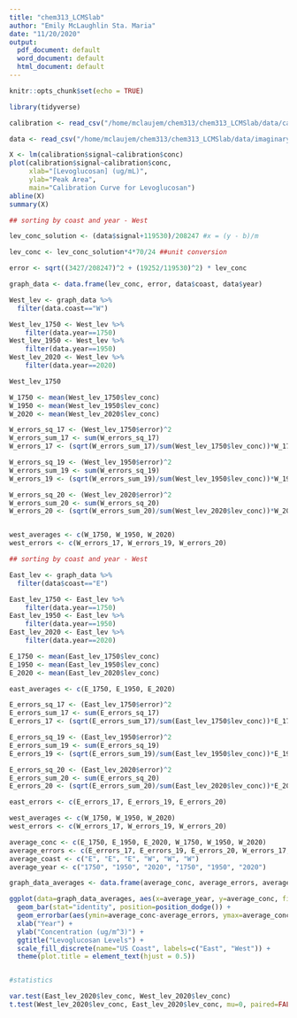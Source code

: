 ```yaml
---
title: "chem313_LCMSlab"
author: "Emily McLaughlin Sta. Maria"
date: "11/20/2020"
output:
  pdf_document: default
  word_document: default
  html_document: default
---
```


```r
knitr::opts_chunk$set(echo = TRUE)

library(tidyverse)

calibration <- read_csv("/home/mclaujem/chem313/chem313_LCMSlab/data/calibration.csv")

data <- read_csv("/home/mclaujem/chem313/chem313_LCMSlab/data/imaginarydata.csv")


```

```r
X <- lm(calibration$signal~calibration$conc)
plot(calibration$signal~calibration$conc,
     xlab="[Levoglucosan] (ug/mL)",
     ylab="Peak Area",
     main="Calibration Curve for Levoglucosan")
abline(X)
summary(X)

```
```r

## sorting by coast and year - West

lev_conc_solution <- (data$signal+119530)/208247 #x = (y - b)/m

lev_conc <- lev_conc_solution*4*70/24 ##unit conversion 

error <- sqrt((3427/208247)^2 + (19252/119530)^2) * lev_conc

graph_data <- data.frame(lev_conc, error, data$coast, data$year)

West_lev <- graph_data %>%
  filter(data.coast=="W") 

West_lev_1750 <- West_lev %>% 
    filter(data.year==1750)
West_lev_1950 <- West_lev %>% 
    filter(data.year==1950)
West_lev_2020 <- West_lev %>% 
    filter(data.year==2020)

West_lev_1750

W_1750 <- mean(West_lev_1750$lev_conc)
W_1950 <- mean(West_lev_1950$lev_conc)
W_2020 <- mean(West_lev_2020$lev_conc)

W_errors_sq_17 <- (West_lev_1750$error)^2
W_errors_sum_17 <- sum(W_errors_sq_17)
W_errors_17 <- (sqrt(W_errors_sum_17)/sum(West_lev_1750$lev_conc))*W_1750

W_errors_sq_19 <- (West_lev_1950$error)^2
W_errors_sum_19 <- sum(W_errors_sq_19)
W_errors_19 <- (sqrt(W_errors_sum_19)/sum(West_lev_1950$lev_conc))*W_1950

W_errors_sq_20 <- (West_lev_2020$error)^2
W_errors_sum_20 <- sum(W_errors_sq_20)
W_errors_20 <- (sqrt(W_errors_sum_20)/sum(West_lev_2020$lev_conc))*W_2020


west_averages <- c(W_1750, W_1950, W_2020)
west_errors <- c(W_errors_17, W_errors_19, W_errors_20)

```


```r
## sorting by coast and year - West

East_lev <- graph_data %>%
  filter(data$coast=="E") 

East_lev_1750 <- East_lev %>% 
    filter(data.year==1750)
East_lev_1950 <- East_lev %>% 
    filter(data.year==1950)
East_lev_2020 <- East_lev %>% 
    filter(data.year==2020)

E_1750 <- mean(East_lev_1750$lev_conc)
E_1950 <- mean(East_lev_1950$lev_conc)
E_2020 <- mean(East_lev_2020$lev_conc)

east_averages <- c(E_1750, E_1950, E_2020)

E_errors_sq_17 <- (East_lev_1750$error)^2
E_errors_sum_17 <- sum(E_errors_sq_17)
E_errors_17 <- (sqrt(E_errors_sum_17)/sum(East_lev_1750$lev_conc))*E_1750

E_errors_sq_19 <- (East_lev_1950$error)^2
E_errors_sum_19 <- sum(E_errors_sq_19)
E_errors_19 <- (sqrt(E_errors_sum_19)/sum(East_lev_1950$lev_conc))*E_1950

E_errors_sq_20 <- (East_lev_2020$error)^2
E_errors_sum_20 <- sum(E_errors_sq_20)
E_errors_20 <- (sqrt(E_errors_sum_20)/sum(East_lev_2020$lev_conc))*E_2020

east_errors <- c(E_errors_17, E_errors_19, E_errors_20)

west_averages <- c(W_1750, W_1950, W_2020)
west_errors <- c(W_errors_17, W_errors_19, W_errors_20)


```


```r

average_conc <- c(E_1750, E_1950, E_2020, W_1750, W_1950, W_2020)
average_errors <- c(E_errors_17, E_errors_19, E_errors_20, W_errors_17, W_errors_19, W_errors_20)
average_coast <- c("E", "E", "E", "W", "W", "W")
average_year <- c("1750", "1950", "2020", "1750", "1950", "2020")

graph_data_averages <- data.frame(average_conc, average_errors, average_coast, average_year)

ggplot(data=graph_data_averages, aes(x=average_year, y=average_conc, fill=average_coast)) +
  geom_bar(stat="identity", position=position_dodge()) +
  geom_errorbar(aes(ymin=average_conc-average_errors, ymax=average_conc+average_errors), width=0.2, position=position_dodge(0.9)) +
  xlab("Year") +
  ylab("Concentration (ug/m^3)") +
  ggtitle("Levoglucosan Levels") +
  scale_fill_discrete(name="US Coast", labels=c("East", "West")) +
  theme(plot.title = element_text(hjust = 0.5))



```



```r
#statistics

var.test(East_lev_2020$lev_conc, West_lev_2020$lev_conc) 
t.test(West_lev_2020$lev_conc, East_lev_2020$lev_conc, mu=0, paired=FALSE, var.equal=FALSE)


```




